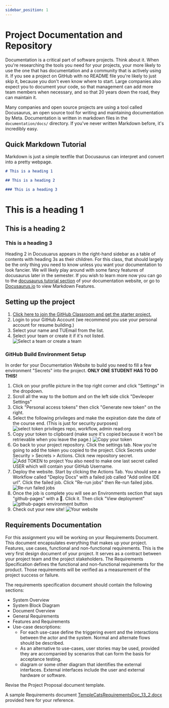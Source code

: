 ```yaml
---
sidebar_position: 1
---
```


# Project Documentation and Repository

Documentation is a critical part of software projects. Think about it. When you're researching the tools you need for your projects, your more likely to use the one that has documentation and a community that is actively using it. If you see a project on GitHub with no README file you're likely to just skip it, because you don't even know where to start. Large companies also expect you to document your code, so that management can add more team members when necessary, and so that 20 years down the road, they can maintain it.

Many companies and open source projects are using a tool called Docusaurus, an open source tool for writing and maintaining documentation by Meta. Documentation is written in markdown files in the `documentation/docs/` directory. If you've never written Markdown before, it's incredibly easy.

## Quick Markdown Tutorial

Markdown is just a simple textfile that Docusaurus can interpret and convert into a pretty webpage.

```markdown
# This is a heading 1

## This is a heading 2

### This is a heading 3
```

# This is a heading 1

## This is a heading 2

### This is a heading 3

Heading 2 in Docusuarus appears in the right-hand sidebar as a table of contents with heading 3s as their children. For this class, that should largely be the only thing you need to know unless you want your documentation to look fancier. We will likely play around with some fancy features of docusaurus later in the semester. If you wish to learn more now you can go to the [docusaurus tutorial section](/tutorial/intro) of your documentation website, or go to [Docusaurus.io](https://docusaurus.io/docs/markdown-features) to view Markdown Features.

## Setting up the project

1. [Click here to join the GitHub Classroom and get the starter project.](https://classroom.github.com/a/q3itl4oR)
2. Login to your GitHub Account (we recommend you use your personal account for resume building.)
3. Select your name and TUEmail from the list.
4. Select your team or create it if it's not listed.
![Select a team or create a team](../static/img/select-or-create-team.png)

### GitHub Build Environment Setup

In order for your Documentation Website to build you need to fill a few environment "Secrets" into the project. **ONLY ONE STUDENT HAS TO DO THIS!**

1. Click on your profile picture in the top right corner and click "Settings" in the dropdown.
2. Scroll all the way to the bottom and on the left side click "Devleoper Settings"
3. Click "Personal access tokens" then click "Generate new token" on the right.
4. Select the following privileges and make the expiration date the date of the course end. (This is just for security purposes)
![select token privileges repo, workflow, admin read:org](../static/img/token-privlages.png)
5. Copy your token to clipboard (make sure it's copied because it won't be retrievable when you leave the page.) ![Copy your token](../static/img/copy-token.png)
6. Go back to your project repository. Click the settings tab. Now you're going to add the token you copied to the project. Click Secrets under Security > Secrets > Actions. Click new repository secret.
![Add TOKEN to project](../static/img/add-token-to-project.png)
You also need to make one last secret called USER which will contain your GitHub Username.
7. Deploy the website. Start by clicking the Actions Tab. You should see a Workflow called "Deploy Docs" with a failed job called "Add online IDE url". Click the failed job. Click "Re-run jobs" then Re-run failed jobs.
![Re-run failed jobs](../static/img/re-run-failed-jobs.png)
8. Once the job is complete you will see an Environments section that says "github-pages" with a 🚀. Click it. Then click "View deployment"
![github-pages environment button](../static/img/environments.png)
9. Check out your new site!
![Your website](../static/img/site.png)

## Requirements Documentation

For this assignment you will be working on your Requirements Document. This document encapsulates everything that makes up your project. Features, use cases, functional and non-functional requirements. This is the very first design document of your project. It serves as a contract between your project team and the project stakeholders. The Requirements Specification defines the functional and non-functional requirements for the product. Those requirements will be verified as a measurement of the project success or failure.


The requirements specification document should contain the following sections:

- System Overview
- System Block Diagram
- Document Overview
- General Requirements
- Features and Requirements
- Use-case descriptions:
    - For each use-case define the triggering event and the interactions between the actor and the system. Normal and alternate flows should be described.
    - As an alternative to use-cases, user stories may be used, provided they are accompanied by scenarios that can form the basis for acceptance testing.
    - diagram or some other diagram that identifies the external interfaces. External interfaces include the user and external hardware or software.


Revise the Project Proposal document template.

A sample Requirements document [TempleCatsRequirementsDoc_13_2.docx](https://templeu.instructure.com/courses/114202/files/19367286?wrap=1)  provided  here for your reference.
